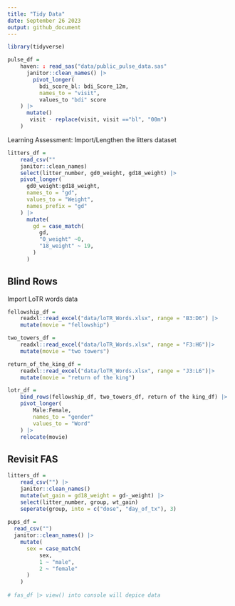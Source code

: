 ```yaml
---
title: "Tidy Data"
date: September 26 2023
output: github_document
---
```


```r
library(tidyverse)
```


```r
pulse_df = 
    haven: : read_sas("data/public_pulse_data.sas"
      janitor::clean_names() |>
        pivot_longer(
          bdi_score_bl: bdi_Score_12m,
          names_to = "visit",
          values_to "bdi" score
    ) |>
      mutate()
       visit - replace(visit, visit =="bl", "00m")
    )
```

Learning Assessment: Import/Lengthen the litters dataset 

```r
litters_df = 
    read_csv(""
    janitor::clean_names)
    select(litter_number, gd0_weight, gd18_weight) |>
    pivot_longer(
      gd0_weight:gd18_weight,
      names_to = "gd",
      values_to = "Weight",
      names_prefix = "gd"
    ) |>
      mutate(
        gd = case_match(
          gd,
          "0_weight" ~0,
          "18_weight" ~ 19,
        )
      )
```

## Blind Rows

Import LoTR words data 

```r
fellowship_df = 
    readxl::read_excel("data/loTR_Words.xlsx", range = "B3:D6") |>
    mutate(movie = "fellowship")

two_towers_df = 
    readxl::read_excel("data/loTR_Words.xlsx", range = "F3:H6")|>
    mutate(movie = "two towers")

return_of_the_king_df = 
    readxl::read_excel("data/loTR_Words.xlsx", range = "J3:L6")|>
    mutate(movie = "return of the king")

lotr_df = 
    bind_rows(fellowship_df, two_towers_df, return of the king_df) |>
    pivot_longer(
        Male:Female,
        names_to = "gender"
        values_to = "Word"
    ) |>
    relocate(movie)
```

## Revisit FAS

```r
litters_df = 
    read_csv("") |>
    janitor::clean_names()
    mutate(wt_gain = gd18_weight = gd-_weight) |>
    select(litter_number, group, wt_gain)
    seperate(group, into = c("dose", "day_of_tx"), 3)
    
pups_df = 
  read_csv("")
  janitor::clean_names() |>
    mutate(
      sex = case_match(
          sex, 
          1 ~ "male",
          2 ~ "female"
      )
    )
 
# fas_df |> view() into console will depice data
```

